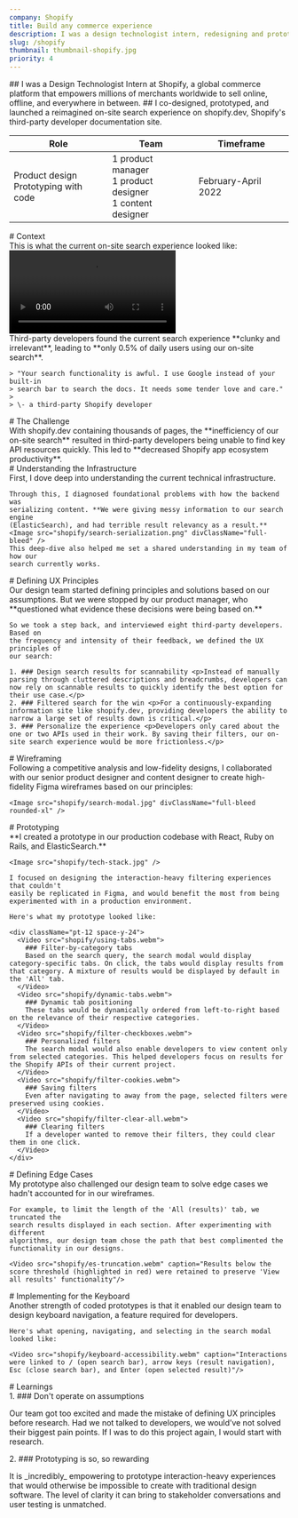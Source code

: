 ```yaml
---
company: Shopify
title: Build any commerce experience
description: I was a design technologist intern, redesigning and prototyping the developer documentation search experience.
slug: /shopify
thumbnail: thumbnail-shopify.jpg
priority: 4
---
```


<Intro>
## I was a Design Technologist Intern at <AutoLink to="https://www.shopify.com/">Shopify</AutoLink>, a global commerce platform that empowers millions of merchants worldwide to sell online, offline, and everywhere in between.
## I co-designed, prototyped, and launched a reimagined on-site search experience on <AutoLink to="https://shopify.dev/">shopify.dev</AutoLink>, Shopify's third-party developer documentation site.

 <table>
    <colgroup>
      <col className="w-1/3" />
      <col className="w-1/3" />
      <col className="w-1/3" />
    </colgroup>
    <thead>
      <tr>
        <th>Role</th>
        <th>Team</th>
        <th>Timeframe</th>
      </tr>
    </thead>
    <tbody>
      <tr>
        <td>
          Product design<br/>
          Prototyping with code
        </td>
        <td>
          1 product manager
          <br />1 product designer
          <br />1 content designer
        </td>
        <td>February-April 2022</td>
      </tr>
    </tbody>

  </table>
</Intro>

<section>
  # Context

  <div className="sub-section">
    This is what the current on-site search experience looked like:
    <div className="wide">
      <Video src="shopify/current-site.webm" />
    </div>
  </div>

  <div className="sub-section pt-6">
    Third-party developers found the current search experience **clunky and
    irrelevant**, leading to **only 0.5% of daily users using our on-site search**.

    > "Your search functionality is awful. I use Google instead of your built-in
    > search bar to search the docs. It needs some tender love and care."
    >
    > \- a third-party Shopify developer
  </div>
</section>

<section>
  # The Challenge

  <div className="sub-section">
    With shopify.dev containing thousands of pages, the **inefficiency of our
    on-site search** resulted in third-party developers being unable to find key API
    resources quickly. This led to **decreased Shopify app ecosystem productivity**.
  </div>
</section>

<section>
  # Understanding the Infrastructure

  <div className="sub-section">
    First, I dove deep into understanding the current technical infrastructure.

    Through this, I diagnosed foundational problems with how the backend was
    serializing content. **We were giving messy information to our search engine
    (ElasticSearch), and had terrible result relevancy as a result.**
    <Image src="shopify/search-serialization.png" divClassName="full-bleed" />
    This deep-dive also helped me set a shared understanding in my team of how our
    search currently works.
  </div>
</section>

<section>
  # Defining UX Principles

  <div className="sub-section">
    Our design team started defining principles and solutions based on our
    assumptions. But we were stopped by our product manager, who **questioned what
    evidence these decisions were being based on.**

    So we took a step back, and interviewed eight third-party developers. Based on
    the frequency and intensity of their feedback, we defined the UX principles of
    our search:

    1. ### Design search results for scannability <p>Instead of manually parsing through cluttered descriptions and breadcrumbs, developers can now rely on scannable results to quickly identify the best option for their use case.</p>
    2. ### Filtered search for the win <p>For a continuously-expanding information site like shopify.dev, providing developers the ability to narrow a large set of results down is critical.</p>
    3. ### Personalize the experience <p>Developers only cared about the one or two APIs used in their work. By saving their filters, our on-site search experience would be more frictionless.</p>
  </div>
</section>

<section>
  # Wireframing

  <div className="sub-section">
    Following a competitive analysis and low-fidelity designs, I collaborated with
    our senior product designer and content designer to create high-fidelity Figma
    wireframes based on our principles:

    <Image src="shopify/search-modal.jpg" divClassName="full-bleed rounded-xl" />
  </div>
</section>

<section>
  # Prototyping

  <div className="sub-section">
    **I created a prototype in our production codebase with React, Ruby on Rails,
    and ElasticSearch.**

    <Image src="shopify/tech-stack.jpg" />

    I focused on designing the interaction-heavy filtering experiences that couldn't
    easily be replicated in Figma, and would benefit the most from being
    experimented with in a production environment.
    
    Here's what my prototype looked like:

    <div className="pt-12 space-y-24">
      <Video src="shopify/using-tabs.webm">
        ### Filter-by-category tabs
        Based on the search query, the search modal would display category-specific tabs. On click, the tabs would display results from that category. A mixture of results would be displayed by default in the 'All' tab.
      </Video>
      <Video src="shopify/dynamic-tabs.webm">
        ### Dynamic tab positioning
        These tabs would be dynamically ordered from left-to-right based on the relevance of their respective categories.    
      </Video>
      <Video src="shopify/filter-checkboxes.webm">
        ### Personalized filters
        The search modal would also enable developers to view content only from selected categories. This helped developers focus on results for the Shopify APIs of their current project.
      </Video>
      <Video src="shopify/filter-cookies.webm">
        ### Saving filters
        Even after navigating to away from the page, selected filters were preserved using cookies.
      </Video>
      <Video src="shopify/filter-clear-all.webm">
        ### Clearing filters
        If a developer wanted to remove their filters, they could clear them in one click.
      </Video>
    </div>
  </div>
</section>

<section>
  # Defining Edge Cases

  <div className="sub-section">
    My prototype also challenged our design team to solve edge cases we hadn't
    accounted for in our wireframes. 
    
    For example, to limit the length of the 'All (results)' tab, we truncated the
    search results displayed in each section. After experimenting with different
    algorithms, our design team chose the path that best complimented the
    functionality in our designs.

    <Video src="shopify/es-truncation.webm" caption="Results below the score threshold (highlighted in red) were retained to preserve 'View all results' functionality"/>
  </div>
</section>

<section>
  # Implementing for the Keyboard

  <div className="sub-section">
    Another strength of coded prototypes is that it enabled our design team to
    design keyboard navigation, a feature required for developers.

    Here's what opening, navigating, and selecting in the search modal looked like:

    <Video src="shopify/keyboard-accessibility.webm" caption="Interactions were linked to / (open search bar), arrow keys (result navigation), Esc (close search bar), and Enter (open selected result)"/>
  </div>
</section>

<section>
  # Learnings

  <div className="sub-section">
    1. ### Don't operate on assumptions <p>Our team got too excited and made the mistake of defining UX principles before research. Had we not talked to developers, we would’ve not solved their biggest pain points. If I was to do this project again, I would start with research.</p>
    2. ### Prototyping is so, so rewarding <p>It is _incredibly_ empowering to prototype interaction-heavy experiences that would otherwise be impossible to create with traditional design software. The level of clarity it can bring to stakeholder conversations and user testing is unmatched.</p>
  </div>
</section>